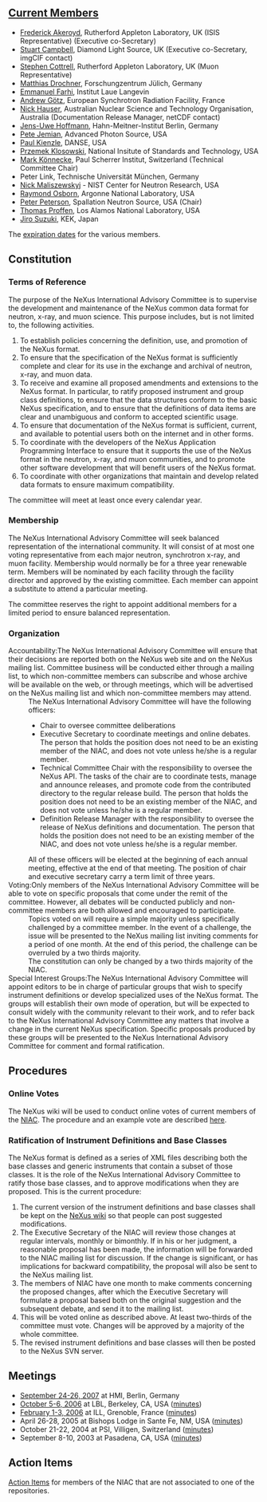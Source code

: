 == [[Membership Dates|Current Members]] ==
*[[User:Freddie Akeroyd|Frederick Akeroyd]], Rutherford Appleton Laboratory, UK (ISIS Representative) (Executive co-Secretary)
*[[User:Stuart Campbell|Stuart Campbell]], Diamond Light Source, UK  (Executive co-Secretary, imgCIF contact)
*[[User:Steve Cottrell|Stephen Cottrell]], Rutherford Appleton Laboratory, UK (Muon Representative)
*[[User:Matthias Drochner|Matthias Drochner]], Forschungzentrum Jülich, Germany
*[[User:Emmanuel Farhi|Emmanuel Farhi]], Institut Laue Langevin
*[[User:Andy Gotz|Andrew Götz]], European Synchrotron Radiation Facility, France
*[[User:nick|Nick Hauser]], Australian Nuclear Science and Technology Organisation, Australia (Documentation Release Manager, netCDF contact)
*[[User:Jens-Uwe Hoffmann | Jens-Uwe Hoffmann]], Hahn-Meitner-Institut Berlin, Germany
*[[User:Pete Jemian|Pete Jemian]], Advanced Photon Source, USA
*[[User:Paul Kienzle|Paul Kienzle]], DANSE, USA
*[[User:Przemek Klosowski|Przemek Klosowski]], National Insitute of Standards and Technology, USA
*[[User:Mark Koennecke|Mark Könnecke]], Paul Scherrer Institut, Switzerland (Technical Committee Chair)
*Peter Link, Technische Universität München, Germany
*[[User:Nick Maliszewskyj|Nick Maliszewskyj]] - NIST Center for Neutron Research, USA
*[[User:Ray Osborn|Raymond Osborn]], Argonne National Laboratory, USA
*[[User:Peter Peterson|Peter Peterson]], Spallation Neutron Source, USA (Chair)
*[[User:Thomas Proffen|Thomas Proffen]], Los Alamos National Laboratory, USA
*[[User:Jiro Suzuki|Jiro Suzuki]], KEK, Japan

The [[Membership Dates|expiration dates]] for the various members.

== Constitution ==
=== Terms of Reference ===
The purpose of the NeXus International Advisory Committee is to supervise the development and maintenance of the NeXus common data format for neutron, x-ray, and muon science. This purpose includes, but is not limited to, the following activities.
#To establish policies concerning the definition, use, and promotion of the NeXus format.
#To ensure that the specification of the NeXus format is sufficiently complete and clear for its use in the exchange and archival of neutron, x-ray, and muon data.
#To receive and examine all proposed amendments and extensions to the NeXus format. In particular, to ratify proposed instrument and group class definitions, to ensure that the data structures conform to the basic NeXus specification, and to ensure that the definitions of data items are clear and unambiguous and conform to accepted scientific usage.
#To ensure that documentation of the NeXus format is sufficient, current, and available to potential users both on the internet and in other forms.
#To coordinate with the developers of the NeXus Application Programming Interface to ensure that it supports the use of the NeXus format in the neutron, x-ray, and muon communities, and to promote other software development that will benefit users of the NeXus format.
#To coordinate with other organizations that maintain and develop related data formats to ensure maximum compatibility.

The committee will meet at least once every calendar year.

=== Membership ===
The NeXus International Advisory Committee will seek balanced representation of the international community. It will consist of at most one voting representative from each major neutron, synchrotron x-ray, and muon facility.
Membership would normally be for a three year renewable term. Members will be nominated by each facility through the facility director and approved by the existing committee. Each member can appoint a substitute to attend a particular meeting.

The committee reserves the right to appoint additional members for a limited period to ensure balanced representation.

=== Organization ===
;Accountability:The NeXus International Advisory Committee will ensure that their decisions are reported both on the NeXus web site and on the NeXus mailing list. Committee business will be conducted either through a mailing list, to which non-committee members can subscribe and whose archive will be available on the web, or through meetings, which will be advertised on the NeXus mailing list and which non-committee members may attend.
:The NeXus International Advisory Committee will have the following officers:
:* Chair to oversee committee deliberations
:* Executive Secretary to coordinate meetings and online debates. The person that holds the position does not need to be an existing member of the NIAC, and does not vote unless he/she is a regular member.
:* Technical Committee Chair with the responsibility to oversee the NeXus API. The tasks of the chair are to coordinate tests, manage and announce releases, and promote code from the contributed directory to the regular release build.  The person that holds the position does not need to be an existing member of the NIAC, and does not vote unless he/she is a regular member.
:* Definition Release Manager with the responsibility to oversee the release of NeXus definitions and documentation.  The person that holds the position does not need to be an existing member of the NIAC, and does not vote unless he/she is a regular member.
:All of these officers will be elected at the beginning of each annual meeting, effective at the end of that meeting. The position of chair and executive secretary carry a term limit of three years.
;Voting:Only members of the NeXus International Advisory Committee will be able to vote on specific proposals that come under the remit of the committee. However, all debates will be conducted publicly and non-committee members are both allowed and encouraged to participate.
:Topics voted on will require a simple majority unless specifically challenged by a committee member. In the event of a challenge, the issue will be presented to the NeXus mailing list inviting comments for a period of one month. At the end of this period, the challenge can be overruled by a two thirds majority.
:The constitution can only be changed by a two thirds majority of the NIAC.
;Special Interest Groups:The NeXus International Advisory Committee will appoint editors to be in charge of particular groups that wish to specify instrument definitions or develop specialized uses of the NeXus format. The groups will establish their own mode of operation, but will be expected to consult widely with the community relevant to their work, and to refer back to the NeXus International Advisory Committee any matters that involve a change in the current NeXus specification. Specific proposals produced by these groups will be presented to the NeXus International Advisory Committee for comment and formal ratification.

== Procedures ==
===Online Votes===
The NeXus wiki will be used to conduct online votes of current members of the [[NIAC]].  The procedure and an example vote are described [[Voting|here]].
=== Ratification of Instrument Definitions and Base Classes ===
The NeXus format is defined as a series of XML files describing both the base classes and generic instruments that contain a subset of those classes. It is the role of the NeXus International Advisory Committee to ratify those base classes, and to approve modifications when they are proposed. This is the current procedure:
#The current version of the instrument definitions and base classes shall be kept on the [[Main_Page|NeXus wiki]] so that people can post suggested modifications.
#The Executive Secretary of the NIAC will review those changes at regular intervals, monthly or bimonthly. If in his or her judgment, a reasonable proposal has been made, the information will be forwarded to the NIAC mailing list for discussion. If the change is significant, or has implications for backward compatibility, the proposal will also be sent to the NeXus mailing list.
#The members of NIAC have one month to make comments concerning the proposed changes, after which the Executive Secretary will formulate a proposal based both on the original suggestion and the subsequent debate, and send it to the mailing list.
#This will be voted online as described above. At least two-thirds of the committee must vote. Changes will be approved by a majority of the whole committee.
#The revised instrument definitions and base classes will then be posted to the NeXus SVN server.

== Meetings ==
* [[NIAC2007|September 24-26, 2007]] at HMI, Berlin, Germany
* [[NIAC2006LBL|October 5-6, 2006]] at LBL, Berkeley, CA, USA ([[Media:NIAC2006LBL_minutes.pdf|minutes]])
* [[NIAC2006ILL|February 1-3, 2006]] at ILL, Grenoble, France ([[Media:NIAC2006minutes.pdf|minutes]]) 
* April 26-28, 2005 at Bishops Lodge in Sante Fe, NM, USA ([[Media:NIAC2005minutes.pdf|minutes]]) 
* October 21-22, 2004 at PSI, Villigen, Switzerland ([[Media:NeXusMinutes-Oct2004.pdf|minutes]]) 
* September 8-10, 2003 at Pasadena, CA, USA ([[Media:NIAC minute.pdf|minutes]])
== Action Items ==
[[NIACActionItems|Action Items]] for members of the NIAC that are not associated to one of the repositories.